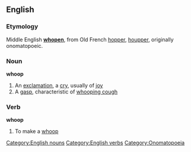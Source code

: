 ==English==
===Etymology===
Middle English '''[[whopen]]''', from Old French [[hopper]], [[houpper]], originally onomatopoeic.

===Noun===
[[Category:English nouns]]
'''whoop'''
#An [[exclamation]], a [[cry]], usually of [[joy]]
#A [[gasp]], characteristic of [[whooping cough]]

===Verb===
[[Category:English verbs]]
'''whoop'''
#To make a [[whoop]]

[[Category:Onomatopoeia]]